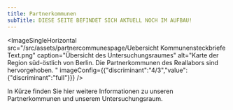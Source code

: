 ```yaml
---
title: Partnerkommunen
subTitle: DIESE SEITE BEFINDET SICH AKTUELL NOCH IM AUFBAU!
---
```

<ImageSingleHorizontal src="/src/assets/partnercommunespage/Uebersicht Kommunensteckbriefe Text.png" caption="Übersicht des Untersuchungsraumes" alt="Karte der Region süd-östlich von Berlin. Die Partnerkommunen des Reallabors sind hervorgehoben. " imageConfig={{"discriminant":"4/3","value":{"discriminant":"full"}}} />

In Kürze finden Sie hier weitere Informationen zu unseren Partnerkommunen und unserem Untersuchungsraum.

<DownloadLink href="/files/export5.pdf" display="Pipi Langstrumpf" button={false} />
